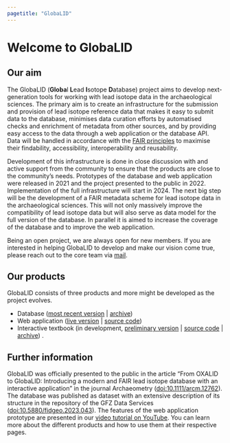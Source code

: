 ```yaml
---
pagetitle: "GlobaLID"
---
```


# Welcome to GlobaLID

## Our aim
The GlobaLID (**Globa**l **L**ead **I**sotope **D**atabase) project aims to develop next-generation tools for working with lead isotope data in the archaeological sciences. The primary aim is to create an infrastructure for the submission and provision of lead isotope reference data that makes it easy to submit data to the database, minimises data curation efforts by automatised checks and enrichment of metadata from other sources, and by providing easy access to the data through a web application or the database API. Data will be handled in accordance with the [FAIR principles](https://www.go-fair.org/) to maximise their findability, accessibility, interoperability and reusability. 

Development of this infrastructure is done in close discussion with and active support from the community to ensure that the products are close to the community's needs. Prototypes of the database and web application were released in 2021 and the project presented to the public in 2022. Implementation of the full infrastructure will start in 2024. The next big step will be the development of a FAIR metadata scheme for lead isotope data in the archaeological sciences. This will not only massively improve the compatibility of lead isotope data but will also serve as data model for the full version of the database. In parallel it is aimed to increase the coverage of the database and to improve the web application. 

Being an open project, we are always open for new members. If you are interested in helping GlobaLID to develop and make our vision come true, please reach out to the core team via [mail](mailto:globalid@bergbaumuseum.de?subject=GlobaLID). 

## Our products
GlobaLID consists of three products and more might be developed as the project evolves. 

* Database ([most recent version](https://github.com/archmetalDBM/GlobaLID-database) | [archive](https://doi.org/10.5880/fidgeo.2023.043))
* Web application ([live version](https://globalid.dmt-lb.de/) | [source code](https://github.com/archmetalDBM/GlobaLID-App))
* Interactive textbook (in development, [preliminary version](https://archmetaldbm.github.io/GlobaLID-Edu/) | [source code](https://github.com/archmetalDBM/GlobaLID-Edu) | [archive](https://doi.org/10.5281/zenodo.10205820)) .

## Further information
GlobaLID was officially presented to the public in the article "From OXALID to GlobaLID: Introducing a modern and FAIR lead isotope database with an interactive application" in the journal Archaeometry ([doi:10.1111/arcm.12762](https://doi.org/10.1111/arcm.12762)). The database was published as dataset with an extensive description of its structure in the repository of the GFZ Data Services ([doi:10.5880/fidgeo.2023.043](https://doi.org/10.5880/fidgeo.2023.043)). The features of the web application prototype are presented in our [video tutorial on YouTube](https://www.youtube.com/watch?v=qwKStMc-068). You can learn more about the different products and how to use them at their respective pages. 
